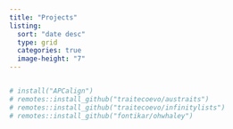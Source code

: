 ```yaml
---
title: "Projects"
listing:
  sort: "date desc"
  type: grid
  categories: true
  image-height: "7"
---
```


```r

```

```r
# install("APCalign")
# remotes::install_github("traitecoevo/austraits")
# remotes::install_github("traitecoevo/infinitylists")
# remotes::install_github("fontikar/ohwhaley")

```

